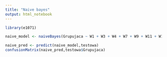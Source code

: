 ```yaml
---
title: "Naive bayes"
output: html_notebook
---
```


```r
library(e1071)
```

```r
naive_model <- naiveBayes(Grupujaca ~ W1 + W3 + W4 + W7 + W9 + W11 + W14, data = uczaca) 

naive_pred <- predict(naive_model,testowa)
confusionMatrix(naive_pred,testowa$Grupujaca)
```



